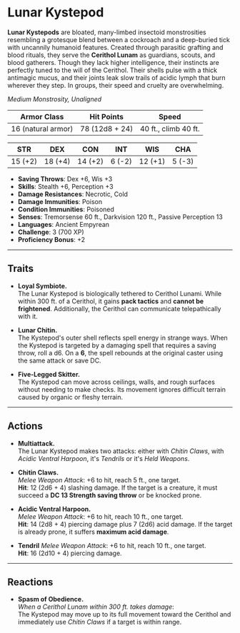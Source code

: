 # Lunar Kystepod

<BlendedImage src="/library/Images/Kystepod.png" alt="Kystepod" />

**Lunar Kystepods** are bloated, many-limbed insectoid monstrosities resembling a grotesque blend between a cockroach and a deep-buried tick with uncannily humanoid features. Created through parasitic grafting and blood rituals, they serve the **Cerithol Lunam** as guardians, scouts, and blood gatherers. Though they lack higher intelligence, their instincts are perfectly tuned to the will of the Cerithol. Their shells pulse with a thick antimagic mucus, and their joints leak slow trails of acidic lymph that burn wherever they step. In groups, their speed and cruelty are overwhelming.

_Medium Monstrosity, Unaligned_

| **Armor Class**    | **Hit Points** | **Speed**            |
| ------------------ | -------------- | -------------------- |
| 16 (natural armor) | 78 (12d8 + 24) | 40 ft., climb 40 ft. |

| **STR** | **DEX** | **CON** | **INT** | **WIS** | **CHA** |
| ------- | ------- | ------- | ------- | ------- | ------- |
| 15 (+2) | 18 (+4) | 14 (+2) | 6 (-2)  | 12 (+1) | 5 (-3)  |

- **Saving Throws**: Dex +6, Wis +3
- **Skills**: Stealth +6, Perception +3
- **Damage Resistances**: Necrotic, Cold
- **Damage Immunities**: Poison
- **Condition Immunities**: Poisoned
- **Senses**: Tremorsense 60 ft., Darkvision 120 ft., Passive Perception 13
- **Languages**: Ancient Empyrean
- **Challenge**: 3 (700 XP)
- **Proficiency Bonus**: +2

---

## Traits

- **Loyal Symbiote.**  
  The Lunar Kystepod is biologically tethered to Cerithol Lunami. While within 300 ft. of a Cerithol, it gains **pack tactics** and **cannot be frightened**. Additionally, the Cerithol can communicate telepathically with it.

- **Lunar Chitin.**  
  The Kystepod's outer shell reflects spell energy in strange ways. When the Kystepod is targeted by a damaging spell that requires a saving throw, roll a d6. On a **6**, the spell rebounds at the original caster using the same attack or save DC.

- **Five-Legged Skitter.**  
  The Kystepod can move across ceilings, walls, and rough surfaces without needing to make checks. Its movement ignores difficult terrain caused by organic or fleshy terrain.

---

## Actions

- **Multiattack.**  
  The Lunar Kystepod makes two attacks: either with _Chitin Claws_, with _Acidic Ventral Harpoon_, it's _Tendrils_ or it's _Held Weapons_.

- **Chitin Claws.**  
  _Melee Weapon Attack_: +6 to hit, reach 5 ft., one target.  
  **Hit**: 12 (2d6 + 4) slashing damage. If the target is a creature, it must succeed a **DC 13 Strength saving throw** or be knocked prone.

- **Acidic Ventral Harpoon.**  
  _Melee Weapon Attack_: +6 to hit, reach 10 ft., one target.  
  **Hit**: 14 (2d8 + 4) piercing damage plus 7 (2d6) acid damage. If the target is already prone, it suffers **maximum acid damage**.

- **Tendril**
  _Melee Weapon Attack_: +6 to hit, reach 10 ft., one target.  
  **Hit**: 16 (2d10 + 4) piercing damage.

---

## Reactions

- **Spasm of Obedience.**  
  _When a Cerithol Lunam within 300 ft. takes damage_:  
  The Kystepod may move up to its full movement toward the Cerithol and immediately use _Chitin Claws_ if a target is within range.
